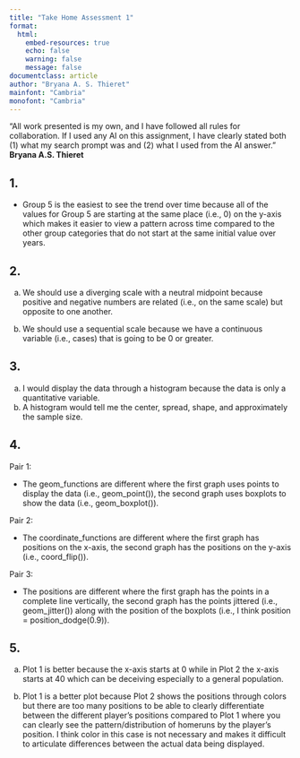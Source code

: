 ```yaml
---
title: "Take Home Assessment 1"
format:
  html:
    embed-resources: true
    echo: false
    warning: false
    message: false
documentclass: article
author: "Bryana A. S. Thieret"
mainfont: "Cambria"
monofont: "Cambria"
---
```



“All work presented is my own, and I have followed all rules for collaboration. If I used any AI on this assignment, I have clearly stated both (1) what my search prompt was and (2) what I used from the AI answer."  
**Bryana A.S. Thieret**  

## 1.  

* Group 5 is the easiest to see the trend over time because all of the values for Group 5 are starting at the same place (i.e., 0) on the y-axis which makes it easier to view a pattern across time compared to the other group categories that do not start at the same initial value over years.  

## 2.  
a. We should use a diverging scale with a neutral midpoint because positive and negative numbers are related (i.e., on the same scale) but opposite to one another.  

b. We should use a sequential scale because we have a continuous variable (i.e., cases) that is going to be 0 or greater.  

## 3.  
a. I would display the data through a histogram because the data is only a quantitative variable.  
b. A histogram would tell me the center, spread, shape, and approximately the sample size.  

## 4.  

Pair 1:  

* The geom_functions are different where the first graph uses points to display the data (i.e., geom_point()), the second graph uses boxplots to show the data (i.e., geom_boxplot()).  


Pair 2:  

* The coordinate_functions are different where the first graph has positions on the x-axis, the second graph has the positions on the y-axis (i.e., coord_flip()).  


Pair 3:  

* The positions are different where the first graph has the points in a complete line vertically, the second graph has the points jittered (i.e., geom_jitter()) along with the position of the boxplots (i.e., I think position = position_dodge(0.9)).  


## 5.  

a. Plot 1 is better because the x-axis starts at 0 while in Plot 2 the x-axis starts at 40 which can be deceiving especially to a general population.    

b. Plot 1 is a better plot because Plot 2 shows the positions through colors but there are too many positions to be able to clearly differentiate between the different player's positions compared to Plot 1 where you can clearly see the pattern/distribution of homeruns by the player's position. I think color in this case is not necessary and makes it difficult to articulate differences between the actual data being displayed.  










